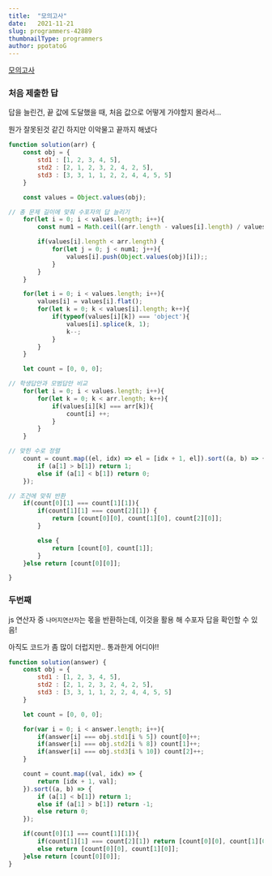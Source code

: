 ```yaml
---
title:  "모의고사"
date:   2021-11-21
slug: programmers-42889
thumbnailType: programmers
author: ppotatoG
---
```

[모의고사](https://programmers.co.kr/learn/courses/30/lessons/42840?language=javascript)

### 처음 제출한 답

답을 늘린건, 끝 값에 도달했을 때, 처음 값으로 어떻게 가야할지 몰라서...

뭔가 잘못된것 같긴 하지만 이악물고 끝까지 해냈다

```js
function solution(arr) {
    const obj = {
        std1 : [1, 2, 3, 4, 5],
        std2 : [2, 1, 2, 3, 2, 4, 2, 5],
        std3 : [3, 3, 1, 1, 2, 2, 4, 4, 5, 5]
    }

    const values = Object.values(obj);

// 총 문제 길이에 맞춰 수포자의 답 늘리기
    for(let i = 0; i < values.length; i++){
        const num1 = Math.ceil((arr.length - values[i].length) / values[i].length);

        if(values[i].length < arr.length) {
            for(let j = 0; j < num1; j++){
                values[i].push(Object.values(obj)[i]);;
            }
        }
    }

    for(let i = 0; i < values.length; i++){
        values[i] = values[i].flat();
        for(let k = 0; k < values[i].length; k++){
            if(typeof(values[i][k]) === 'object'){
                values[i].splice(k, 1);
                k--;
            }
        }
    }

    let count = [0, 0, 0];

// 학생답안과 모범답안 비교
    for(let i = 0; i < values.length; i++){
        for(let k = 0; k < arr.length; k++){
            if(values[i][k] === arr[k]){
                count[i] ++;
            }
        }
    }

// 맞힌 수로 정렬
    count = count.map((el, idx) => el = [idx + 1, el]).sort((a, b) => {
        if (a[1] > b[1]) return 1;
        else if (a[1] < b[1]) return 0;
    });

// 조건에 맞춰 반환
    if(count[0][1] === count[1][1]){
        if(count[1][1] === count[2][1]) {
            return [count[0][0], count[1][0], count[2][0]];
        }

        else {
            return [count[0], count[1]];
        }
    }else return [count[0][0]];

}
```


### 두번째

js 연산자 중 `나머지연산자`는 몫을 반환하는데, 이것을 활용 해 수포자 답을 확인할 수 있음!

아직도 코드가 좀 많이 더럽지만.. 통과한게 어디야!!

```js
function solution(answer) {
    const obj = {
        std1 : [1, 2, 3, 4, 5],
        std2 : [2, 1, 2, 3, 2, 4, 2, 5],
        std3 : [3, 3, 1, 1, 2, 2, 4, 4, 5, 5]
    }

    let count = [0, 0, 0];

    for(var i = 0; i < answer.length; i++){
        if(answer[i] === obj.std1[i % 5]) count[0]++;
        if(answer[i] === obj.std2[i % 8]) count[1]++;
        if(answer[i] === obj.std3[i % 10]) count[2]++;
    }

    count = count.map((val, idx) => {
        return [idx + 1, val];
    }).sort((a, b) => {
        if (a[1] < b[1]) return 1;
        else if (a[1] > b[1]) return -1;
        else return 0;
    });

    if(count[0][1] === count[1][1]){
        if(count[1][1] === count[2][1]) return [count[0][0], count[1][0], count[2][0]];
        else return [count[0][0], count[1][0]];
    }else return [count[0][0]];
}
```
